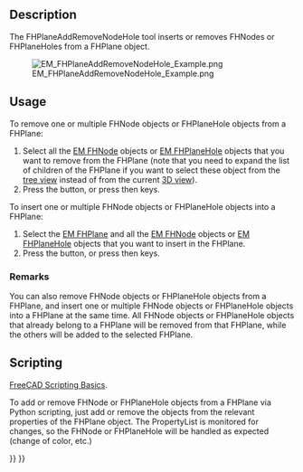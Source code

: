 <languages/>

{{Docnav
|[[EM_FHPlaneHole|FHPlaneHole]]
|[[EM_FHEquiv|FHEquiv]]
|[[EM_Workbench|EM]]
|IconL=EM_FHPlaneHole.svg
|IconR=EM_FHEquiv.svg
|IconC=EMWorkbench.svg
}}

{{GuiCommand
|Name=EM FHPlaneAddRemoveNodeHole
|MenuLocation=EM → FHPlaneAddRemoveNodeHole
|Workbenches=[[EM Workbench|EM]]
|Shortcut={{KEY|E}} {{KEY|A}}
|Version=0.17
|SeeAlso=[[EM_FHPlane|EM FHPlane]], [[EM_FHNode|EM FHNode]], [[EM_FHPlaneHole|EM FHPlaneHole]]
}}

==Description==

The FHPlaneAddRemoveNodeHole tool inserts or removes FHNodes or FHPlaneHoles from a FHPlane object.

[[Image:EM_FHPlaneAddRemoveNodeHole_Example.png]]

{{Caption|Nodes added (blue) and removed (red) from a FHPlane, and a FHPlaneHole removed from the FHPlane (not cutting a hole in the plane)}}

==Usage==

To remove one or multiple FHNode objects or FHPlaneHole objects from a FHPlane:

# Select all the [[EM_FHNode|EM FHNode]] objects or [[EM_FHPlaneHole|EM FHPlaneHole]] objects that you want to remove from the FHPlane (note that you need to expand the list of children of the FHPlane if you want to select these object from the [[Tree_view|tree view]] instead of from the current [[3D_view|3D view]]).
# Press the {{Button|[[Image:EM_FHPlaneAddRemoveNodeHole.svg|16px]] [[EM_FHPlaneAddRemoveNodeHole|EM FHPlaneAddRemoveNodeHole]]}} button, or press {{KEY|E}} then {{KEY|A}} keys.

To insert one or multiple FHNode objects or FHPlaneHole objects into a FHPlane:

# Select the [[EM_FHPlane|EM FHPlane]] and all the [[EM_FHNode|EM FHNode]] objects or [[EM_FHPlaneHole|EM FHPlaneHole]] objects that you want to insert in the FHPlane.
# Press the {{Button|[[Image:EM_FHPlaneAddRemoveNodeHole.svg|16px]] [[EM_FHPlaneAddRemoveNodeHole|EM FHPlaneAddRemoveNodeHole]]}} button, or press {{KEY|E}} then {{KEY|A}} keys.

===Remarks===

You can also remove FHNode objects or FHPlaneHole objects from a FHPlane, and insert one or multiple FHNode objects or FHPlaneHole objects into a FHPlane at the same time. All FHNode objects or FHPlaneHole objects that already belong to a FHPlane will be removed from that FHPlane, while the others will be added to the selected FHPlane.

==Scripting==

{{Emphasis|See also:}} [[FreeCAD_Scripting_Basics|FreeCAD Scripting Basics]].

To add or remove FHNode or FHPlaneHole objects from a FHPlane via Python scripting, just add or remove the objects from the relevant properties of the FHPlane object. The PropertyList is monitored for changes, so the FHNode or FHPlaneHole will be handled as expected (change of color, etc.)


{{Docnav
|[[EM_FHPlaneHole|FHPlaneHole]]
|[[EM_FHEquiv|FHEquiv]]
|[[EM_Workbench|EM]]
|IconL=EM_FHPlaneHole.svg
|IconR=EM_FHEquiv.svg
|IconC=EMWorkbench.svg
}}

{{EM Tools navi{{#translation:}}}}
{{Userdocnavi{{#translation:}}}}